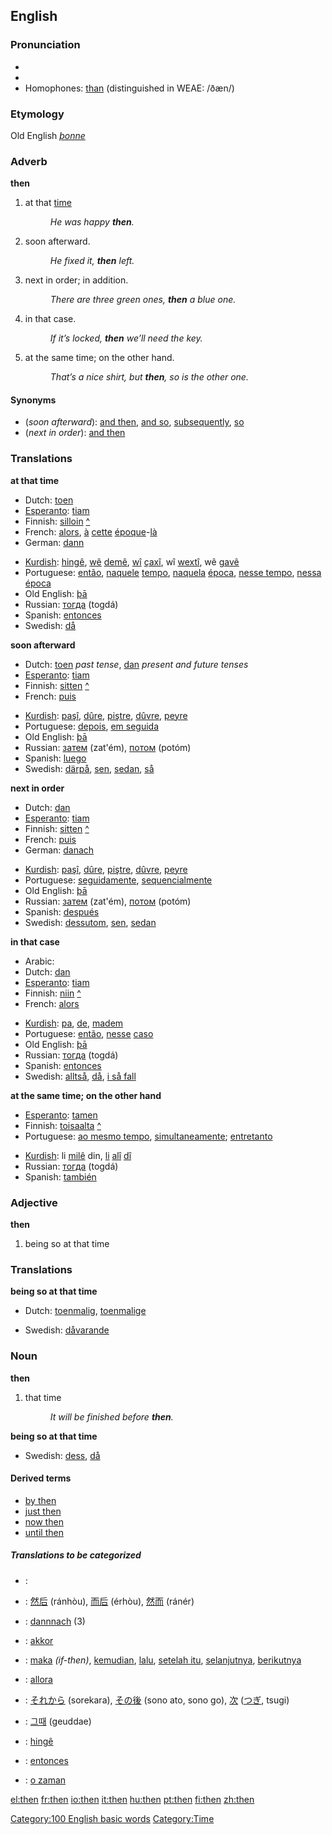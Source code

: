 ==English==

{{rank|like|little|now|78|then|A|should|can}}

===Pronunciation===
*{{IPA|[[WEAE]] /ðɛn/}}
*{{audio|en-us-then.ogg|Audio (US)}}
* Homophones: [[than]] (distinguished in WEAE: /ðæn/)
===Etymology===
Old English ''[[þonne]]''
===Adverb===
'''then'''

#at that [[time]]
#:''He was happy '''then'''.''
#soon afterward.
#:''He fixed it, '''then''' left.''
#next in order; in addition.
#:''There are three green ones, '''then''' a blue one.''
#in that case.
#:''If it’s locked, '''then''' we’ll need the key.''
#at the same time; on the other hand.
#:''That’s a nice shirt, but '''then''', so is the other one.''

====Synonyms====
*(''soon afterward''): [[and then]], [[and so]], [[subsequently]], [[so]]
*(''next in order''): [[and then]]

===Translations===

'''at that time'''
{{top}}
*Dutch: [[toen]]
*[[Esperanto]]: [[tiam]]
*Finnish: [[silloin]] [[:fi:silloin|^]]
*French: [[alors]], [[à]] [[cette]] [[époque]]-[[là]]
*German: [[dann]]
{{mid}}
*[[Kurdish]]: [[hingê]], [[wê]] [[dem]]ê, [[wî]] [[çax]]î, wî [[wext]]î, wê [[gav]]ê
*Portuguese: [[então]], [[naquele]] [[tempo]], [[naquela]] [[época]], [[nesse tempo]], [[nessa]] [[época]]
*Old English: [[þa|þā]]
*Russian: [[тогда]] (togdá)
*Spanish: [[entonces]]
*Swedish: [[då]]
{{bottom}}

'''soon afterward'''
{{top}}
*Dutch: [[toen]] ''past tense'', [[dan]] ''present and future tenses''
*[[Esperanto]]: [[tiam]]
*Finnish: [[sitten]] [[:fi:sitten|^]]
*French: [[puis]]
{{mid}}
*[[Kurdish]]: [[paşî]], [[dûre]], [[piştre]], [[dûvre]], [[peyre]]
*Portuguese: [[depois]], [[em seguida]]
*Old English: [[þa|þā]]
*Russian: [[затем]] (zat'ém), [[потом]] (potóm)
*Spanish: [[luego]]
*Swedish: [[därpå]], [[sen]], [[sedan]], [[så]]
{{bottom}}

'''next in order'''
{{top}}
*Dutch: [[dan]]
*[[Esperanto]]: [[tiam]]
*Finnish: [[sitten]] [[:fi:sitten|^]]
*French: [[puis]]
*German: [[danach]]
{{mid}}
*[[Kurdish]]: [[paşî]], [[dûre]], [[piştre]], [[dûvre]], [[peyre]]
*Portuguese: [[seguidamente]], [[sequencialmente]]
*Old English: [[þa|þā]]
*Russian: [[затем]] (zat'ém), [[потом]] (potóm)
*Spanish: [[después]]
*Swedish: [[dessutom]], [[sen]], [[sedan]]
{{bottom}}

'''in that case'''
{{top}}
*Arabic: {{ARchar|[[ثم]]}} {{Unicode|(θúmma)}}
*Dutch: [[dan]]
*[[Esperanto]]: [[tiam]]
*Finnish: [[niin]] [[:fi:niin|^]]
*French: [[alors]]
{{mid}}
*[[Kurdish]]: [[pa]], [[de]], [[madem]]
*Portuguese: [[então]], [[nesse]] [[caso]]
*Old English: [[þa|þā]]
*Russian: [[тогда]] (togdá)
*Spanish: [[entonces]]
*Swedish: [[alltså]], [[då]], [[i så fall]]
{{bottom}}

'''at the same time; on the other hand'''
{{top}}
*[[Esperanto]]: [[tamen]]
*Finnish: [[toisaalta]] [[:fi:toisaalta|^]]
*Portuguese: [[ao mesmo tempo]], [[simultaneamente]]; [[entretanto]]
{{mid}}
*[[Kurdish]]: li [[mil]]ê din, [[li]] [[alî]] [[dî]]
*Russian: [[тогда]] (togdá)
*Spanish: [[también]]
{{bottom}}

===Adjective===
'''then'''

# being so at that time

===Translations===
'''being so at that time'''
{{top}}
*Dutch: [[toenmalig]], [[toenmalige]]
{{mid}}
*Swedish: [[dåvarande]]
{{bottom}}

===Noun===
'''then'''

#that time
#:''It will be finished before '''then'''.''

'''being so at that time'''
{{top}}
{{mid}}
*Swedish: [[dess]], [[då]]
{{bottom}}

====Derived terms====
*[[by then]]
*[[just then]]
*[[now then]]
*[[until then]]

=====Translations to be categorized=====
{{checktrans}}

*{{ttbc|Arabic}}: {{ARchar|[[ثم]]}} {{Unicode|(θúmma)}}
*{{ttbc|Chinese}}: [[然后]] (ránhòu), [[而后]] (érhòu), [[然而]] (ránér)
*{{ttbc|German}}: [[dannnach]] (3)
*{{ttbc|Hungarian}}: [[akkor]]
*{{ttbc|Indonesian}}: [[maka]] ''(if-then)'', [[kemudian]], [[lalu]], [[setelah itu]], [[selanjutnya]], [[berikutnya]]
*{{ttbc|Italian}}: [[allora]]
*{{ttbc|Japanese}}: [[それから]] (sorekara), [[その後]] (sono ato, sono go), [[次]] ([[つぎ]], tsugi)
*{{ttbc|Korean}}: [[그때]] (geuddae)
*{{ttbc|Kurdish}}: [[hingê]]
*{{ttbc|Spanish}}: [[entonces]]
*{{ttbc|Turkish}}: [[o zaman]]

[[Category:100 English basic words]]
[[Category:Time]]

[[el:then]]
[[fr:then]]
[[io:then]]
[[it:then]]
[[hu:then]]
[[pt:then]]
[[fi:then]]
[[zh:then]]